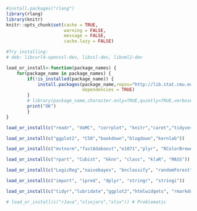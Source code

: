 ```r
#install.packages("rlang")
library(rlang)
library(knitr)
knitr::opts_chunk$set(cache = TRUE, 
                      warning = FALSE, 
                      message = FALSE, 
                      cache.lazy = FALSE)

#Try installing:
# deb: libcurl4-openssl-dev, libssl-dev, libxml2-dev

load_or_install<-function(package_names) {
    for(package_name in package_names) {
        if(!is_installed(package_name)) {
            install.packages(package_name,repos="http://lib.stat.cmu.edu/R/CRAN",
                             dependencies = TRUE)
        }
        # library(package_name,character.only=TRUE,quietly=TRUE,verbose=FALSE)
        print("OK")
        }
}

load_or_install(c("readr", "doMC", "corrplot", "knitr","caret","tidyverse"))
```

```r
load_or_install(c("ggplot2", "C50","bookdown","blogdown","kernlab"))
```

```r
load_or_install(c("mvtnorm","fastAdaboost","e1071","plyr", "RColorBrewer"))
```

```r
load_or_install(c("rpart", "Cubist", "kknn", "class", "klaR", "MASS"))
```

```r
load_or_install(c("LogicReg","naivebayes", "bnclassify", "randomForest", "foreach"))
```

```r
load_or_install(c("import", "ipred", "dplyr", "stringr", "stringi"))
```

```r
load_or_install(c("tidyr","lubridate","ggplot2","htmlwidgets", "rmarkdown","zoo", "xtable"))
```         

```r
# load_or_install(c("rJava","xlsxjars","xlsx")) # Problematic
```







